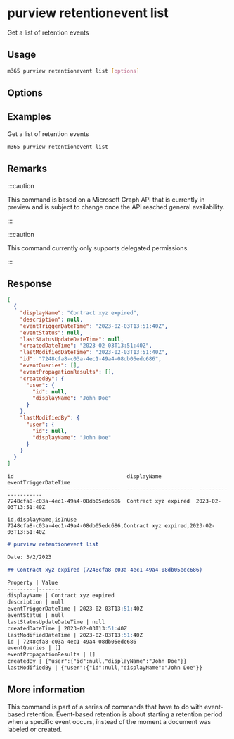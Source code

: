 
# purview retentionevent list

Get a list of retention events

## Usage

```sh
m365 purview retentionevent list [options]
```

## Options

<Global />

## Examples

Get a list of retention events

```sh
m365 purview retentionevent list
```

## Remarks

:::caution

This command is based on a Microsoft Graph API that is currently in preview and is subject to change once the API reached general availability.

:::

:::caution

This command currently only supports delegated permissions.

:::

## Response


<Tabs>
  <TabItem value="JSON">

  ```json
  [
    {
      "displayName": "Contract xyz expired",
      "description": null,
      "eventTriggerDateTime": "2023-02-03T13:51:40Z",
      "eventStatus": null,
      "lastStatusUpdateDateTime": null,
      "createdDateTime": "2023-02-03T13:51:40Z",
      "lastModifiedDateTime": "2023-02-03T13:51:40Z",
      "id": "7248cfa8-c03a-4ec1-49a4-08db05edc686",
      "eventQueries": [],
      "eventPropagationResults": [],
      "createdBy": {
        "user": {
          "id": null,
          "displayName": "John Doe"
        }
      },
      "lastModifiedBy": {
        "user": {
          "id": null,
          "displayName": "John Doe"
        }
      }
    }
  ]
  ```

  </TabItem>
  <TabItem value="Text">

  ```text
  id                                    displayName            eventTriggerDateTime
  ------------------------------------  ---------------------  --------------------
  7248cfa8-c03a-4ec1-49a4-08db05edc686  Contract xyz expired  2023-02-03T13:51:40Z
  ```

  </TabItem>
  <TabItem value="CSV">

  ```csv
  id,displayName,isInUse
  7248cfa8-c03a-4ec1-49a4-08db05edc686,Contract xyz expired,2023-02-03T13:51:40Z
  ```

  </TabItem>
  <TabItem value="Markdown">

  ```md
  # purview retentionevent list

  Date: 3/2/2023

  ## Contract xyz expired (7248cfa8-c03a-4ec1-49a4-08db05edc686)

  Property | Value
  ---------|-------
  displayName | Contract xyz expired
  description | null
  eventTriggerDateTime | 2023-02-03T13:51:40Z
  eventStatus | null
  lastStatusUpdateDateTime | null
  createdDateTime | 2023-02-03T13:51:40Z
  lastModifiedDateTime | 2023-02-03T13:51:40Z
  id | 7248cfa8-c03a-4ec1-49a4-08db05edc686
  eventQueries | []
  eventPropagationResults | []
  createdBy | {"user":{"id":null,"displayName":"John Doe"}}
  lastModifiedBy | {"user":{"id":null,"displayName":"John Doe"}}
  ```

  </TabItem>
</Tabs>

## More information

This command is part of a series of commands that have to do with event-based retention. Event-based retention is about starting a retention period when a specific event occurs, instead of the moment a document was labeled or created.
